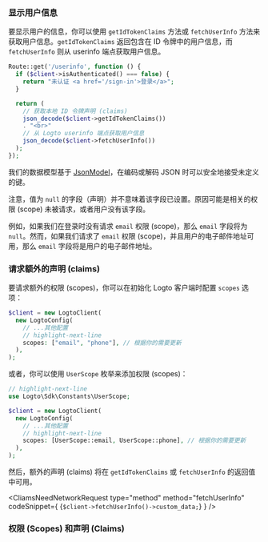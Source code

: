 

### 显示用户信息

要显示用户的信息，你可以使用 `getIdTokenClaims` 方法或 `fetchUserInfo` 方法来获取用户信息。`getIdTokenClaims` 返回包含在 ID 令牌中的用户信息，而 `fetchUserInfo` 则从 userinfo 端点获取用户信息。

```php title="index.php"
Route::get('/userinfo', function () {
  if ($client->isAuthenticated() === false) {
    return "未认证 <a href='/sign-in'>登录</a>";
  }

  return (
    // 获取本地 ID 令牌声明 (claims)
    json_decode($client->getIdTokenClaims())
    . "<br>"
    // 从 Logto userinfo 端点获取用户信息
    json_decode($client->fetchUserInfo())
  );
});
```

我们的数据模型基于 [JsonModel](https://github.com/logto-io/php/blob/master/docs/api/classes/Logto/Sdk/Models/JsonModel.md)，在编码或解码 JSON 时可以安全地接受未定义的键。

注意，值为 `null` 的字段（声明）并不意味着该字段已设置。原因可能是相关的权限 (scope) 未被请求，或者用户没有该字段。

例如，如果我们在登录时没有请求 `email` 权限 (scope)，那么 `email` 字段将为 `null`。然而，如果我们请求了 `email` 权限 (scope)，并且用户的电子邮件地址可用，那么 `email` 字段将是用户的电子邮件地址。

### 请求额外的声明 (claims)

<FindUserInfoMissing method="getIdTokenClaims" />

<ScopesAndClaimsIntroduction />

要请求额外的权限 (scopes)，你可以在初始化 Logto 客户端时配置 `scopes` 选项：

```php title="index.php"
$client = new LogtoClient(
  new LogtoConfig(
    // ...其他配置
    // highlight-next-line
    scopes: ["email", "phone"], // 根据你的需要更新
  ),
);
```

或者，你可以使用 `UserScope` 枚举来添加权限 (scopes)：

```php title="index.php"
// highlight-next-line
use Logto\Sdk\Constants\UserScope;

$client = new LogtoClient(
  new LogtoConfig(
    // ...其他配置
    // highlight-next-line
    scopes: [UserScope::email, UserScope::phone], // 根据你的需要更新
  ),
);
```

然后，额外的声明 (claims) 将在 `getIdTokenClaims` 或 `fetchUserInfo` 的返回值中可用。

<CliamsNeedNetworkRequest
  type="method"
  method="fetchUserInfo"
  codeSnippet={
    <CodeBlock
      language="php"
      title="index.php"
    >{`$client->fetchUserInfo()->custom_data;`}</CodeBlock>
  }
/>

### 权限 (Scopes) 和声明 (Claims)

<ScopesAndClaims />
